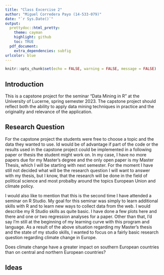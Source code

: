```yaml
---
title: "Class Excercise 2"
author: "Miguel Corredera Payo (14-533-079)"
date: "`r Sys.Date()`"
output:
  prettydoc::html_pretty:
    theme: cayman
    highlight: github
    toc: TRUE
  pdf_document:
    extra_dependencies: subfig
urlcolor: blue
---
```


```r
knitr::opts_chunk$set(echo = FALSE, warning = FALSE, message = FALSE)
```

## Introduction

This is a capstone project for the seminar "Data Mining in R" at the University of Lucerne, spring semester 2023. The capstone project should reflect both the ability to apply data mining techniques in practice and the originality and relevance of the application.

## Research Question

For the capstone project the students were free to choose a topic and the data they wanted to use. Id would be of advantage if part of the code or the results used in the capstone project could be implemented in a following paper or thesis the student might work on. In my case, I have no more papers due for my Master's degree and the only open paper is my Master Thesis, which I will be starting with next semester. For the moment I have still not decided what will be the research question I will want to answer with my thesis, but I know, that the research will be done in the field of political science and most probalby around the topics European Union and climate policy. 

I would also like to mention that this is the second time I have attended a seminar on R Studio. My goal for this seminar was simply to learn additional skills with R and to learn new ways to collect data from the web. I would describe my R Studio skills as quite basic. I have done a few plots here and there and one or two regression analyses for a paper. Other than that, I'd say I'm still at the beginning of my learning curve with this program and language. 
As a result of the above situation regarding my Master's thesis and the state of my studio skills, I wanted to focus on a fairly basic research question regarding climate change in Europe. 

Does climate change have a greater impact on southern European countries than on central and northern European countries?

## Ideas



